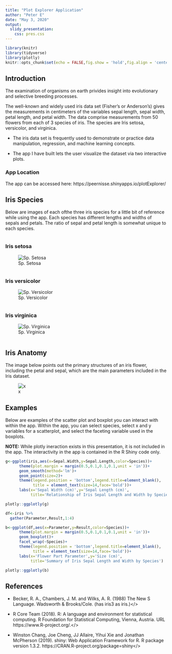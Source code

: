 ```yaml
---
title: "Plot Explorer Application"
author: "Peter E"
date: "May 3, 2020"
output:
  slidy_presentation:
    css: pres.css
---
```


```r
library(knitr)
library(tidyverse)
library(plotly)
knitr::opts_chunk$set(echo = FALSE,fig.show = 'hold',fig.align = 'center')

```

## Introduction
<p>
The examination of organisms on earth privides insight into evolutionary and selective breeding processes.
</p>
<p>
The well-known and widely used iris data set (Fisher's or Anderson's) gives the measurements in centimeters of the variables sepal length, sepal width, petal length, and petal width. The  data comprise measurements from 50 flowers from each of 3 species of iris. The species are Iris setosa, versicolor, and virginica.
</p>

* The iris data set is frequently used to demonstrate or practice data manipulation, regression, and machine learning concepts. 

* The app I have built lets the user visualize the dataset via two interactive plots.

### App Location
The app can be accessed here:
https://peernisse.shinyapps.io/plotExplorer/

## Iris Species

Below are images of each ofthe three iris species for a little bit of reference while using the app. Each species has different lengths and widths of sepals and petals. The ratio of sepal and petal length is somewhat unique to each species.



<div class="row">
  <div class="column">
  <h3>Iris setosa</h3>
  ![Sp. Setosa](./img/setosa.jpg)
  </div>
  
  <div class="column">
  <h3>Iris versicolor</h3>
  ![Sp. Versicolor](./img/versicolor_3.jpg)
  </div>
  
  <div class="column">
  <h3>Iris virginica</h3>
  ![Sp. Virginica](./img/virginica.jpg)
  </div>
</div>

## Iris Anatomy
<div class="row">
  The image below points out the primary structures of an iris flower, including the petal and sepal, which are the main parameters included in the Iris dataset.
</div>

<div class="row">
  ![x](./img/irisAnatomy.png)
</div>



## Examples
Below are examples of the scatter plot and boxplot you can interact with within the app. Within the app, you can select species, select x and y variables for a scatterplot, and select the faceting variable used in the boxplots.

**NOTE:** While plotly ineraction exists in this presentation, it is not included in the app. The interactivity in the app is contained in the R Shiny code only.

<div class="row">

  <div class="column2">
    
```r
g<-ggplot(iris,aes(x=Sepal.Width,y=Sepal.Length,color=Species))+
      theme(plot.margin = margin(0.5,0.1,0.1,0.1,unit = 'in'))+
      geom_smooth(method='lm')+
      geom_point(size=2)+
      theme(legend.position = 'bottom',legend.title=element_blank(),
            title = element_text(size=14,face='bold'))+
      labs(x='Sepal Width (cm)',y='Sepal Length (cm)',
           title='Relationship of Iris Sepal Length and Width by Species')

plotly::ggplotly(g)

```

  
  </div>

  <div class="column2">
  
```r
df<-iris %>% 
  gather(Parameter,Result,1:4)

b<-ggplot(df,aes(x=Parameter,y=Result,color=Species))+
      theme(plot.margin = margin(0.5,0.1,0.1,0.1,unit = 'in'))+
      geom_boxplot()+
      facet_wrap(~Species)+
      theme(legend.position = 'bottom',legend.title=element_blank(),
            title = element_text(size=14,face='bold'))+
      labs(x='Flower Part Parameter',y='Size (cm)',
           title='Summary of Iris Sepal Length and Width by Species')

plotly::ggplotly(b)

```

  
  </div>

</div>





## References
<ul>

  <li> Becker, R. A., Chambers, J. M. and Wilks, A. R. (1988) The New S Language. Wadsworth & Brooks/Cole. (has iris3 as iris.)</>
  
  <li>R Core Team (2018). R: A language and environment for statistical
  computing. R Foundation for Statistical Computing, Vienna, Austria.
  URL https://www.R-project.org/.</>
  
  <li>Winston Chang, Joe Cheng, JJ Allaire, Yihui Xie and Jonathan
  McPherson (2019). shiny: Web Application Framework for R. R package
  version 1.3.2. https://CRAN.R-project.org/package=shiny</>

</ul>



